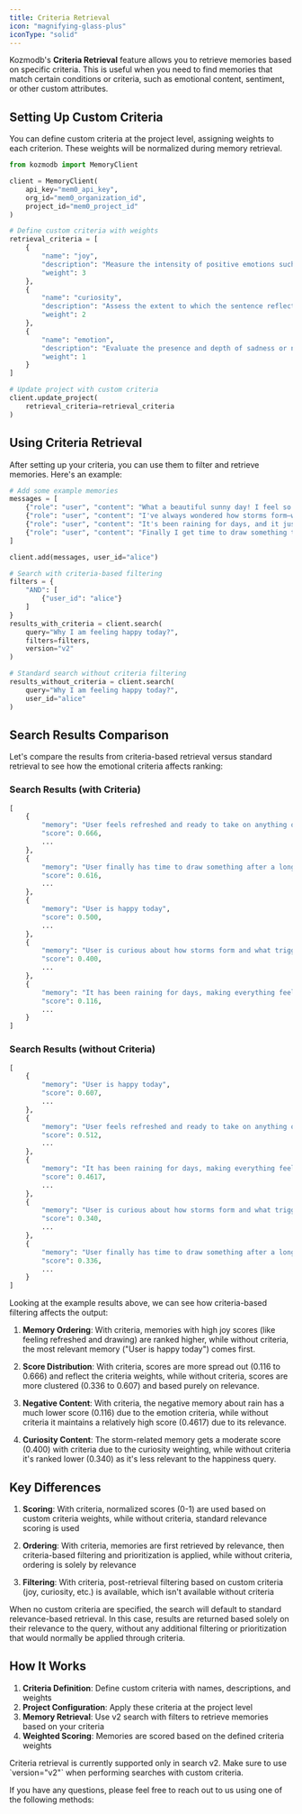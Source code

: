 ```yaml
---
title: Criteria Retrieval
icon: "magnifying-glass-plus"
iconType: "solid"
---
```


<Snippet file="paper-release.mdx" />

Kozmodb's **Criteria Retrieval** feature allows you to retrieve memories based on specific criteria. This is useful when you need to find memories that match certain conditions or criteria, such as emotional content, sentiment, or other custom attributes.

## Setting Up Custom Criteria

You can define custom criteria at the project level, assigning weights to each criterion. These weights will be normalized during memory retrieval.

```python
from kozmodb import MemoryClient

client = MemoryClient(
    api_key="mem0_api_key",
    org_id="mem0_organization_id",
    project_id="mem0_project_id"
)

# Define custom criteria with weights
retrieval_criteria = [
    {
        "name": "joy",
        "description": "Measure the intensity of positive emotions such as happiness, excitement, or amusement expressed in the sentence. A higher score reflects greater joy.",
        "weight": 3
    },
    {
        "name": "curiosity",
        "description": "Assess the extent to which the sentence reflects inquisitiveness, interest in exploring new information, or asking questions. A higher score reflects stronger curiosity.",
        "weight": 2
    },
    {
        "name": "emotion",
        "description": "Evaluate the presence and depth of sadness or negative emotional tone, including expressions of disappointment, frustration, or sorrow. A higher score reflects greater sadness.",
        "weight": 1
    }
]

# Update project with custom criteria
client.update_project(
    retrieval_criteria=retrieval_criteria
)
```

## Using Criteria Retrieval

After setting up your criteria, you can use them to filter and retrieve memories. Here's an example:

```python
# Add some example memories
messages = [
    {"role": "user", "content": "What a beautiful sunny day! I feel so refreshed and ready to take on anything!"},
    {"role": "user", "content": "I've always wondered how storms form—what triggers them in the atmosphere?"},
    {"role": "user", "content": "It's been raining for days, and it just makes everything feel heavier."},
    {"role": "user", "content": "Finally I get time to draw something today, after a long time!! I am super happy today."}
]

client.add(messages, user_id="alice")

# Search with criteria-based filtering
filters = {
    "AND": [
        {"user_id": "alice"}
    ]
}
results_with_criteria = client.search(
    query="Why I am feeling happy today?", 
    filters=filters, 
    version="v2"
)

# Standard search without criteria filtering
results_without_criteria = client.search(
    query="Why I am feeling happy today?", 
    user_id="alice"
)
```

## Search Results Comparison

Let's compare the results from criteria-based retrieval versus standard retrieval to see how the emotional criteria affects ranking:

### Search Results (with Criteria)
```python
[
    {
        "memory": "User feels refreshed and ready to take on anything on a beautiful sunny day",
        "score": 0.666,
        ...
    },
    {
        "memory": "User finally has time to draw something after a long time",
        "score": 0.616,
        ...
    },
    {
        "memory": "User is happy today",
        "score": 0.500,
        ...
    },
    {
        "memory": "User is curious about how storms form and what triggers them in the atmosphere.",
        "score": 0.400,
        ...
    },
    {
        "memory": "It has been raining for days, making everything feel heavier.",
        "score": 0.116,
        ...
    }
]
```

### Search Results (without Criteria)
```python
[
    {
        "memory": "User is happy today",
        "score": 0.607,
        ...
    },
    {
        "memory": "User feels refreshed and ready to take on anything on a beautiful sunny day",
        "score": 0.512,
        ...
    },
    {
        "memory": "It has been raining for days, making everything feel heavier.",
        "score": 0.4617,
        ...
    },
    {
        "memory": "User is curious about how storms form and what triggers them in the atmosphere.",
        "score": 0.340,
        ...
    },
    {
        "memory": "User finally has time to draw something after a long time",
        "score": 0.336,
        ...
    }
]
```

Looking at the example results above, we can see how criteria-based filtering affects the output:

1. **Memory Ordering**: With criteria, memories with high joy scores (like feeling refreshed and drawing) are ranked higher, while without criteria, the most relevant memory ("User is happy today") comes first.

2. **Score Distribution**: With criteria, scores are more spread out (0.116 to 0.666) and reflect the criteria weights, while without criteria, scores are more clustered (0.336 to 0.607) and based purely on relevance.

3. **Negative Content**: With criteria, the negative memory about rain has a much lower score (0.116) due to the emotion criteria, while without criteria it maintains a relatively high score (0.4617) due to its relevance.

4. **Curiosity Content**: The storm-related memory gets a moderate score (0.400) with criteria due to the curiosity weighting, while without criteria it's ranked lower (0.340) as it's less relevant to the happiness query.

## Key Differences

1. **Scoring**: With criteria, normalized scores (0-1) are used based on custom criteria weights, while without criteria, standard relevance scoring is used

2. **Ordering**: With criteria, memories are first retrieved by relevance, then criteria-based filtering and prioritization is applied, while without criteria, ordering is solely by relevance

3. **Filtering**: With criteria, post-retrieval filtering based on custom criteria (joy, curiosity, etc.) is available, which isn't available without criteria

<Note>
When no custom criteria are specified, the search will default to standard relevance-based retrieval. In this case, results are returned based solely on their relevance to the query, without any additional filtering or prioritization that would normally be applied through criteria.
</Note>

## How It Works

1. **Criteria Definition**: Define custom criteria with names, descriptions, and weights
2. **Project Configuration**: Apply these criteria at the project level
3. **Memory Retrieval**: Use v2 search with filters to retrieve memories based on your criteria
4. **Weighted Scoring**: Memories are scored based on the defined criteria weights

<Note>
Criteria retrieval is currently supported only in search v2. Make sure to use `version="v2"` when performing searches with custom criteria.
</Note>

If you have any questions, please feel free to reach out to us using one of the following methods:

<Snippet file="get-help.mdx" />